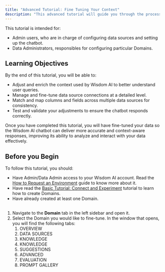 ```yaml
---
title: "Advanced Tutorial: Fine Tuning Your Context"
description: "This advanced tutorial will guide you through the process of fine-tuning your Wisdom AI data to improve chatbot performance for data analysis. You will learn how to make detailed adjustments to context and data sources, including matching columns and fields to ensure accurate and relevant responses."
---
```


This tutorial is intended for:

- Admin users, who are in charge of configuring data sources and setting up the chatbot.
- Data Administrators, responsibles for configuring particular Domains.

## Learning Objectives

By the end of this tutorial, you will be able to:

- Adjust and enrich the context used by Wisdom AI to better understand user queries.
- Manage and fine-tune data source connections at a detailed level.
- Match and map columns and fields across multiple data sources for consistency.
- Test and validate your adjustments to ensure the chatbot responds correctly.

Once you have completed this tutorial, you will have fine-tuned your data so the Wisdom AI chatbot can deliver more accurate and context-aware responses, improving its ability to analyze and interact with your data effectively.

## Before you Begin

To follow this tutorial, you should:

- Have Admin/Data Admin access to your Wisdom AI account. Read the <u>How to Request an Environment</u> guide to know more about it.
- Have read the <u>Basic Tutorial: Connect and Experiment</u> tutorial to learn how to create Domains.
- Have already created at least one Domain.

## 

1. Navigate to the **Domain** tab in the left sidebar and open it.
2. Select the Domain you would like to fine-tune. In the window that opens, you will find the following tabs:
   1. OVERVIEW
   2. DATA SOURCES
   3. KNOWLEDGE
   4. KNOWLEDGE
   5. SUGGESTIONS
   6. ADVANCED
   7. EVALUATION
   8. PROMPT GALLERY